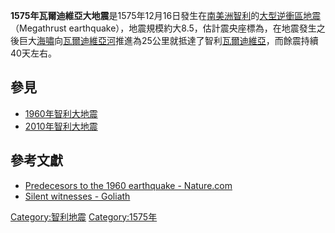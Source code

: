 {{noteTA |G1=Earthquake }}
{{地震|
  | 標題=1575年瓦爾迪維亞大地震
  | 日期=1575年12月16日
  | 地圖={{Location map | Chile
 | label=震央
 | lat=-39.8
 | long=-73.2
 | mark=Bullseye1.png
 | marksize=40
 | position=right
 | width= 150
 | float=centre
 | caption=}}
  | 規模=[[面波|M<sub>s</sub>]]8.5
  | 深度=未知
  | 震中=[[瓦爾迪維亞|瓦爾迪維亞]]
  | 受影響地區=[[瓦爾迪維亞|瓦爾迪維亞]]
  | 傷亡人數=未知
}}
'''1575年瓦爾迪維亞大地震'''是1575年12月16日發生在[[南美洲|南美洲]][[智利|智利]]的[[大型逆衝區地震|大型逆衝區地震]]（Megathrust earthquake），地震規模約大8.5，估計震央座標為{{Coord|39|48|S|73|12|W}}，在地震發生之後巨大[[海嘯|海嘯]]向[[瓦爾迪維亞河|瓦爾迪維亞河]]推進為25公里就抵達了智利[[瓦爾迪維亞|瓦爾迪維亞]]，而餘震持續40天左右。

==參見==
* [[1960年智利大地震|1960年智利大地震]]
* [[2010年智利大地震|2010年智利大地震]]

==參考文獻==
{{reflist}}
*[http://www.nature.com/nature/journal/v437/n7057/full/nature03943.html Predecesors to the 1960 earthquake - Nature.com]{{Wayback|url=http://www.nature.com/nature/journal/v437/n7057/full/nature03943.html |date=20110525094329 }}
*[http://goliath.ecnext.com/coms2/gi_0199-5591998/Silent-witnesses-seismic-sagas-Chilean.html Silent witnesses - Goliath]{{Wayback|url=http://goliath.ecnext.com/coms2/gi_0199-5591998/Silent-witnesses-seismic-sagas-Chilean.html |date=20110517094600 }}

{{chile-stub}}
[[Category:智利地震|Category:智利地震]]
[[Category:1575年|Category:1575年]]